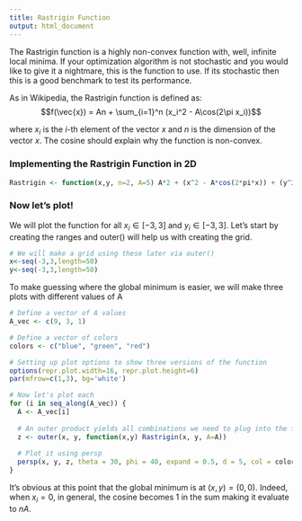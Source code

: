 ```yaml
---
title: Rastrigin Function
output: html_document
---
```

The Rastrigin function is a highly non-convex function with, well, infinite local minima. If your optimization algorithm is not stochastic and you would like to give it a nightmare, this is the function to use. If its stochastic then this is a good benchmark to test its performance.

As in Wikipedia, the Rastrigin function is defined as:
$$f(\vec{x}) = An + \sum_{i=1}^n (x_i^2 - A\cos(2\pi x_i))$$

where $x_i$ is the $i$-th element of the vector $x$ and $n$ is the dimension of the vector $x$. The cosine should explain why the function is non-convex. 

### Implementing the Rastrigin Function in 2D

```r
Rastrigin <- function(x,y, n=2, A=5) A*2 + (x^2 - A*cos(2*pi*x)) + (y^2 - A*cos(2*pi*y))
```

### Now let's plot!

We will plot the function for all $x_i \in [-3, 3]$ and $y_i \in [-3, 3]$. Let's start by creating the ranges and outer() will help us with creating the grid.

```r
# We will make a grid using these later via outer()
x<-seq(-3,3,length=50)
y<-seq(-3,3,length=50) 
```

To make guessing where the global minimum is easier, we will make three plots with different values of A

```r
# Define a vector of A values
A_vec <- c(9, 3, 1)

# Define a vector of colors
colors <- c("blue", "green", "red")

# Setting up plot options to show three versions of the function
options(repr.plot.width=16, repr.plot.height=6)                           
par(mfrow=c(1,3), bg='white') 

# Now let's plot each
for (i in seq_along(A_vec)) {
  A <- A_vec[i]
  
  # An outer product yields all combinations we need to plug into the function to get the surface
  z <- outer(x, y, function(x,y) Rastrigin(x, y, A=A))
  
  # Plot it using persp
  persp(x, y, z, theta = 30, phi = 40, expand = 0.5, d = 5, col = colors[i], main = paste0("A = ", A))
}
```

It's obvious at this point that the global minimum is at $(x, y) = (0, 0)$. Indeed, when $x_i=0$, in general, the cosine becomes 1 in the sum making it evaluate to $nA$. 

